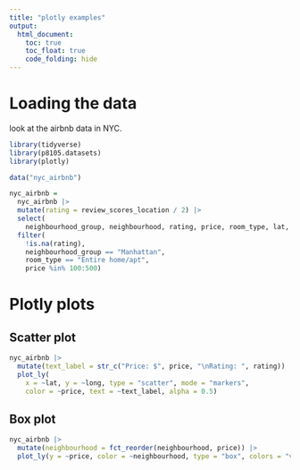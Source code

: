 ```yaml
---
title: "plotly examples"
output: 
  html_document:
    toc: true
    toc_float: true
    code_folding: hide
---
```


# Loading the data

look at the airbnb data in NYC.

```r
library(tidyverse)
library(p8105.datasets)
library(plotly)
```
```r
data("nyc_airbnb")

nyc_airbnb = 
  nyc_airbnb |> 
  mutate(rating = review_scores_location / 2) |>
  select(
    neighbourhood_group, neighbourhood, rating, price, room_type, lat, long) |>
  filter(
    !is.na(rating), 
    neighbourhood_group == "Manhattan",
    room_type == "Entire home/apt",
    price %in% 100:500)
```

# Plotly plots

## Scatter plot
```r
nyc_airbnb |>
  mutate(text_label = str_c("Price: $", price, "\nRating: ", rating)) |> 
  plot_ly(
    x = ~lat, y = ~long, type = "scatter", mode = "markers",
    color = ~price, text = ~text_label, alpha = 0.5)
```

## Box plot
```r
nyc_airbnb |> 
  mutate(neighbourhood = fct_reorder(neighbourhood, price)) |> 
  plot_ly(y = ~price, color = ~neighbourhood, type = "box", colors = "viridis")
```

